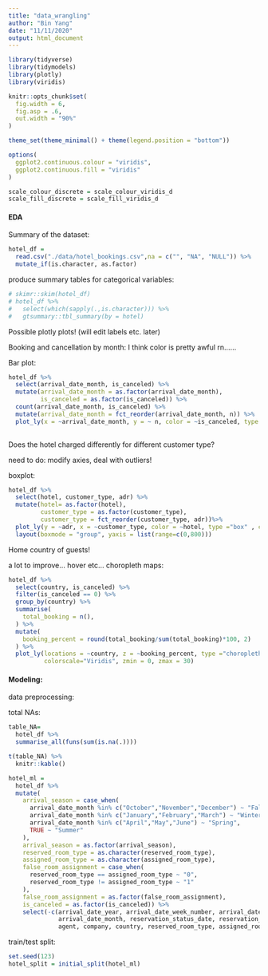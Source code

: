```yaml
---
title: "data_wrangling"
author: "Bin Yang"
date: "11/11/2020"
output: html_document
---
```


```r
library(tidyverse)
library(tidymodels)
library(plotly)
library(viridis)

knitr::opts_chunk$set(
  fig.width = 6,
  fig.asp = .6,
  out.width = "90%"
)

theme_set(theme_minimal() + theme(legend.position = "bottom"))

options(
  ggplot2.continuous.colour = "viridis",
  ggplot2.continuous.fill = "viridis"
)

scale_colour_discrete = scale_colour_viridis_d
scale_fill_discrete = scale_fill_viridis_d
```

#### EDA
Summary of the dataset:  

```r
hotel_df = 
  read.csv("./data/hotel_bookings.csv",na = c("", "NA", "NULL")) %>% 
  mutate_if(is.character, as.factor)
```
  

  
produce summary tables for categorical variables:  

```r
# skimr::skim(hotel_df)
# hotel_df %>% 
#   select(which(sapply(.,is.character))) %>% 
#   gtsummary::tbl_summary(by = hotel)
```

Possible plotly plots! (will edit labels etc. later)

Booking and cancellation by month:   I think color is pretty awful rn......

Bar plot:  
```r
hotel_df %>% 
  select(arrival_date_month, is_canceled) %>% 
  mutate(arrival_date_month = as.factor(arrival_date_month),
         is_canceled = as.factor(is_canceled)) %>% 
  count(arrival_date_month, is_canceled) %>% 
  mutate(arrival_date_month = fct_reorder(arrival_date_month, n)) %>% 
  plot_ly(x = ~arrival_date_month, y = ~ n, color = ~is_canceled, type ="bar", colors = "viridis")
  
```

Does the hotel charged differently for different customer type?   

need to do: modify axies, deal with outliers! 

boxplot:   
```r
hotel_df %>% 
  select(hotel, customer_type, adr) %>% 
  mutate(hotel= as.factor(hotel), 
         customer_type = as.factor(customer_type),
         customer_type = fct_reorder(customer_type, adr))%>%
  plot_ly(y = ~adr, x = ~customer_type, color = ~hotel, type ="box" , colors = "viridis") %>% 
  layout(boxmode = "group", yaxis = list(range=c(0,800)))
```

Home country of guests! 

a lot to improve... hover etc...
choropleth maps:  
```r
hotel_df %>% 
  select(country, is_canceled) %>% 
  filter(is_canceled == 0) %>% 
  group_by(country) %>% 
  summarise(
    total_booking = n(),
  ) %>% 
  mutate(
    booking_percent = round(total_booking/sum(total_booking)*100, 2)
  ) %>% 
  plot_ly(locations = ~country, z = ~booking_percent, type ="choropleth",
          colorscale="Viridis", zmin = 0, zmax = 30)
```

#### Modeling:    

data preprocessing:  

total NAs:  
```r
table_NA=
  hotel_df %>% 
  summarise_all(funs(sum(is.na(.))))

t(table_NA) %>% 
  knitr::kable()
```

```r
hotel_ml = 
  hotel_df %>% 
  mutate(
    arrival_season = case_when(
      arrival_date_month %in% c("October","November","December") ~ "Fall",
      arrival_date_month %in% c("January","February","March") ~ "Winter",
      arrival_date_month %in% c("April","May","June") ~ "Spring",
      TRUE ~ "Summer"
    ),
    arrival_season = as.factor(arrival_season),
    reserved_room_type = as.character(reserved_room_type),
    assigned_room_type = as.character(assigned_room_type),
    false_room_assignment = case_when(
      reserved_room_type == assigned_room_type ~ "0",
      reserved_room_type != assigned_room_type ~ "1"
    ),
    false_room_assignment = as.factor(false_room_assignment),
    is_canceled = as.factor(is_canceled)) %>% 
    select(-c(arrival_date_year, arrival_date_week_number, arrival_date_day_of_month,
              arrival_date_month, reservation_status_date, reservation_status, 
              agent, company, country, reserved_room_type, assigned_room_type)) 
```


train/test split:  
```r
set.seed(123)
hotel_split = initial_split(hotel_ml)
```


